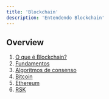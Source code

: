 ---
title: 'Blockchain'
description: 'Entendendo Blockchain'
---

## Overview

1. [O que é Blockchain?](/courses/dev/03/blockchain)
2. [Fundamentos](/courses/dev/03/fundamentals)
3. [Algoritmos de consenso](/courses/dev/03/consensus-algorithms)
4. [Bitcoin](/courses/dev/03/bitcoin)
5. [Ethereum](/courses/dev/03/ethereum)
6. [RSK](/courses/dev/03/RSK)

